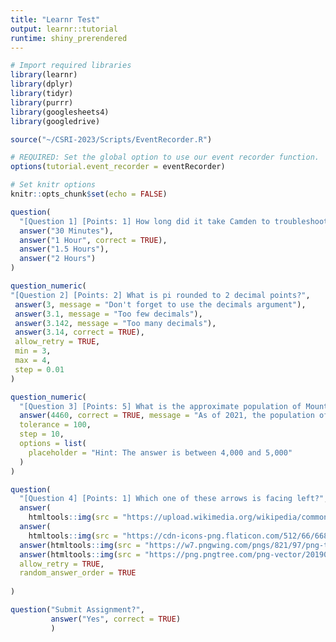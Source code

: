 ```yaml
---
title: "Learnr Test"
output: learnr::tutorial
runtime: shiny_prerendered
---
```


```r

# Import required libraries
library(learnr)
library(dplyr)
library(tidyr)
library(purrr)
library(googlesheets4)
library(googledrive)

source("~/CSRI-2023/Scripts/EventRecorder.R")

# REQUIRED: Set the global option to use our event recorder function.
options(tutorial.event_recorder = eventRecorder)

# Set knitr options
knitr::opts_chunk$set(echo = FALSE)

```

```r

question(
  "[Question 1] [Points: 1] How long did it take Camden to troubleshoot this when first setting it up?",
  answer("30 Minutes"),
  answer("1 Hour", correct = TRUE),
  answer("1.5 Hours"),
  answer("2 Hours")
)
```

```r

question_numeric(
"[Question 2] [Points: 2] What is pi rounded to 2 decimal points?",
 answer(3, message = "Don't forget to use the decimals argument"),
 answer(3.1, message = "Too few decimals"),
 answer(3.142, message = "Too many decimals"),
 answer(3.14, correct = TRUE),
 allow_retry = TRUE,
 min = 3,
 max = 4,
 step = 0.01
)
```

```r

question_numeric(
  "[Question 3] [Points: 5] What is the approximate population of Mount Vernon?",
  answer(4460, correct = TRUE, message = "As of 2021, the population of Mount Vernon is 4460."),
  tolerance = 100,
  step = 10,
  options = list(
    placeholder = "Hint: The answer is between 4,000 and 5,000"
  )
)
```

```r
question(
  "[Question 4] [Points: 1] Which one of these arrows is facing left?",
  answer(
    htmltools::img(src = "https://upload.wikimedia.org/wikipedia/commons/thumb/5/5e/Small_arrow_pointing_left.svg/440px-Small_arrow_pointing_left.svg.png"), correct = TRUE),
  answer(
    htmltools::img(src = "https://cdn-icons-png.flaticon.com/512/66/66831.png")),
  answer(htmltools::img(src = "https://w7.pngwing.com/pngs/821/97/png-transparent-black-arrow-up-illustration-arrow-desktop-symbol-up-arrow-angle-triangle-sign-thumbnail.png")),
  answer(htmltools::img(src = "https://png.pngtree.com/png-vector/20190419/ourmid/pngtree-vector-down-arrow-icon-png-image_956433.jpg")),
  allow_retry = TRUE,
  random_answer_order = TRUE
  
)
```

```r
question("Submit Assignment?",
         answer("Yes", correct = TRUE)
         )
```